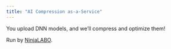 ```yaml
---
title: "AI Compression as-a-Service"
---
```


You upload DNN models, and we'll compress and optimize them!

Run by [NinjaLABO](https://ninjalabo.ai).
